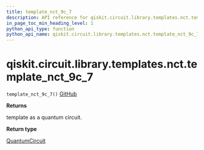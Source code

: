 ```yaml
---
title: template_nct_9c_7
description: API reference for qiskit.circuit.library.templates.nct.template_nct_9c_7
in_page_toc_min_heading_level: 1
python_api_type: function
python_api_name: qiskit.circuit.library.templates.nct.template_nct_9c_7
---
```


# qiskit.circuit.library.templates.nct.template\_nct\_9c\_7

<span id="qiskit.circuit.library.templates.nct.template_nct_9c_7" />

`template_nct_9c_7()` [GitHub](https://github.com/qiskit/qiskit/tree/stable/0.22/qiskit/circuit/library/templates/nct/template_nct_9c_7.py "view source code")

**Returns**

template as a quantum circuit.

**Return type**

[QuantumCircuit](qiskit.circuit.QuantumCircuit "qiskit.circuit.QuantumCircuit")

